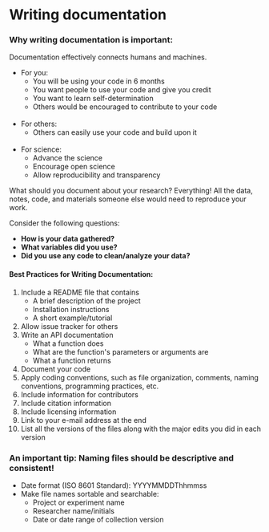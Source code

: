# Writing documentation


### Why writing documentation is important:
Documentation effectively connects humans and machines.

- For you:
  - You will be using your code in 6 months
  - You want people to use your code and give you credit
  - You want to learn self-determination
  - Others would be encouraged to contribute to your code
  <br/>
- For others:
  - Others can easily use your code and build upon it
  <br/>
- For science:
  - Advance the science
  - Encourage open science
  - Allow reproducibility and transparency

What should you document about your research? Everything! All the data, notes, code, and materials someone else would need to reproduce your work.

Consider the following questions:

- **How is your data gathered?**
- **What variables did you use?**
- **Did you use any code to clean/analyze your data?**

#### Best Practices for Writing Documentation:

1. Include a README file that contains
    - A brief description of the project
    - Installation instructions
    - A short example/tutorial
2. Allow issue tracker for others
3. Write an API documentation
    - What a function does
    - What are the function's parameters or arguments are
    - What a function returns
4. Document your code
5. Apply coding conventions, such as file organization, comments, naming conventions, programming practices, etc.
6. Include information for contributors
7. Include citation information
8. Include licensing information
9. Link to your e-mail address at the end
10. List all the versions of the files along with the major edits you did in each version
### An important tip: Naming files should be descriptive and consistent!

- Date format (ISO 8601 Standard): YYYYMMDDThhmmss
- Make file names sortable and searchable:
  - Project or experiment name
  - Researcher name/initials
  - Date or date range of collection version
